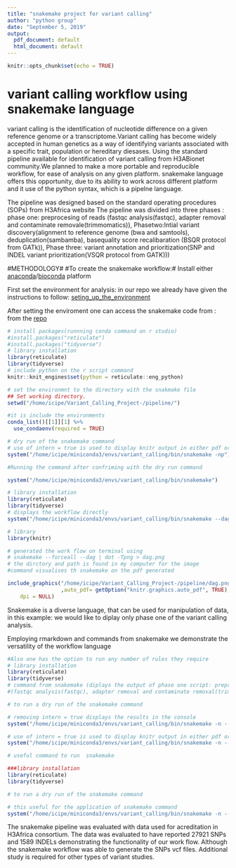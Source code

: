 ```yaml
---
title: "snakemake project for variant calling"
author: "python group"
date: "September 5, 2019"
output:
  pdf_document: default
  html_document: default
---
```


```r
knitr::opts_chunk$set(echo = TRUE)
```
# variant calling workflow using snakemake language

variant calling is the identification of nucleotide difference on a given reference genome or a transcriptome.Variant calling has become widely accepted in human genetics as a way of identifying variants associated with  a specific trait, population or hereditary diesases. Using the standard pipeline available for identification of variant calling from H3ABionet community.We planned to make a more portable and reproducible workflow, for ease of analysis on any given platform. snakemake language offers this opportunity, due to its ability to work across different platform and it use of the python syntax, which is a pipelne language.

The pipeline was designed based on the standard operating procedures (SOPs) from H3Africa website
The pipeline was divided into three phases : phase one: preprocesing of reads (fastqc analysis(fastqc), adapter removal and contaminate removale(trimmomatics)), Phasetwo:Intial variant discovery(alignment to reference genome (bwa and samtools), deduplication(sambamba), basequality score recalibaration (BSQR protocol from GATk)), Phase three: variant annotation and prioritization(SNP and INDEL variant prioritization(VSQR protocol from GATK)))

#METHODOLOGY#
#To create the snakemake workflow:#
Install either [anaconda](https://docs.anaconda.com/anaconda/install/)/[bioconda](https://github.com/MonashBioinformaticsPlatform/bioconda-tutorial/blob/master/Bioconda_Installation.ipynb) platform 

First set the environment for analysis: in our repo we already have given the instructions to follow: [seting_up_the_environment](https://github.com/LandiMi2/Variant_Calling_Project-/blob/master/pipeline/README.md)

After setting the enviroment one can access the snakemake code from :
from the [repo](https://github.com/LandiMi2/Variant_Calling_Project-/tree/master/pipeline)

```r
# install packages(runnning conda command on r studio)
#install.packages("reticulate")
#install.packages("tidyverse")
# library installation
library(reticulate)
library(tidyverse)
# include python on the r script command
knitr::knit_engines$set(python = reticulate::eng_python)

# set the environmnt to the directory with the snakmake file
## Set working directory.
setwd("/home/icipe/Variant_Calling_Project-/pipeline/")

#it is include the environments
conda_list()[[1]][1] %>% 
  use_condaenv(required = TRUE)

# dry run of the snakemake command 
# use of intern = true is used to display knitr output in either pdf or html
system("/home/icipe/miniconda3/envs/variant_calling/bin/snakemake -np") 

#Running the command after confriming with the dry run command

system("/home/icipe/miniconda3/envs/variant_calling/bin/snakemake") 
```

```r
# library installation
library(reticulate)
library(tidyverse)
# displays the workflow directly
system("/home/icipe/miniconda3/envs/variant_calling/bin/snakemake --dag |dot |display " )

```


```r
# library
library(knitr)

# generated the work flow on terminal using 
# snakemake --forceall --dag | dot -Tpng > dag.png
# the dirctory and path is found in my computer for the image
#command visualises th snakemake on the pdf generated 

include_graphics("/home/icipe/Variant_Calling_Project-/pipeline/dag.png" 
                 ,auto_pdf= getOption("knitr.graphics.auto_pdf", TRUE), 
    dpi = NULL)

```

Snakemake is a diverse language, that can be used for manipulation of data, in  this example: we would like to diplay only phase one of the variant calling analysis. 

Employing rmarkdown and commands from snakemake we demonstrate the versatility of the workflow language

```r
#Also one has the option to run any number of rules they require
# library installation
library(reticulate)
library(tidyverse)
# command from snakemake (diplays the output of phase one script: preprocesing of reads 
#(fastqc analysis(fastqc), adapter removal and contaminate removal(trimmomatics))) 

# to run a dry run of the snakemake command 

# removing intern = true displays the results in the console
system("/home/icipe/miniconda3/envs/variant_calling/bin/snakemake -n --until trimming_reads") 

# use of intern = true is used to display knitr output in either pdf or html
system("/home/icipe/miniconda3/envs/variant_calling/bin/snakemake -n --until trimming_reads", intern = TRUE) 
```

```r
# useful command to run  snakemake

###library installation
library(reticulate)
library(tidyverse)

# to run a dry run of the snakemake command 

# this useful for the application of snakemake command 
system("/home/icipe/miniconda3/envs/variant_calling/bin/snakemake -n --help") 

```
 
                
    
The snakemake pipeline was evaluated with data used for acreditation in H3Africa consortium. The data was evaluated to have reported 27921 SNPs and 1589 INDELs demonstrating the functionality of our work flow. Although the snakemake workflow was able to generate the SNPs vcf files. Additional study is required for other types of variant studies.

